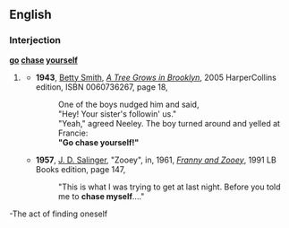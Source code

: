 ==English==
===Interjection===
'''[[go]] [[chase]] [[yourself]]'''
#{{dated}} {{rfdef}}
#*'''1943''', [[w:Betty Smith|Betty Smith]], [[w:A Tree Grows in Brooklyn (novel)|''A Tree Grows in Brooklyn'']], 2005 HarperCollins edition, ISBN 0060736267, page 18,
#*:One of the boys nudged him and said,<!--sic line break-->
#*:"Hey! Your sister's followin' us."
#*:"Yeah," agreed Neeley. The boy turned around and yelled at Francie:<!--sic line break-->
#*:'''"Go chase yourself!"'''
#*'''1957''', [[w:J. D. Salinger|J. D. Salinger]], "Zooey", in, 1961, ''[[w:Franny and Zooey|Franny and Zooey]]'', 1991 LB Books edition, page 147,
#*:"This is what I was trying to get at last night. Before you told me to '''chase myself'''...."

-The act of finding oneself